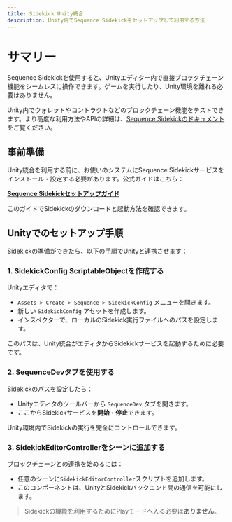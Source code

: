 ```yaml
---
title: Sidekick Unity統合
description: Unity内でSequence Sidekickをセットアップして利用する方法
---
```


# サマリー
Sequence Sidekickを使用すると、Unityエディター内で直接ブロックチェーン機能をシームレスに操作できます。ゲームを実行したり、Unity環境を離れる必要はありません。

Unity内でウォレットやコントラクトなどのブロックチェーン機能をテストできます。より高度な利用方法やAPIの詳細は、[Sequence Sidekickのドキュメント](https://docs.sequence.xyz/solutions/sidekick/overview)をご覧ください。

## 事前準備
Unity統合を利用する前に、お使いのシステムにSequence Sidekickサービスをインストール・設定する必要があります。公式ガイドはこちら：

**[Sequence Sidekickセットアップガイド](https://docs.sequence.xyz/solutions/sidekick/overview)**

このガイドでSidekickのダウンロードと起動方法を確認できます。

## Unityでのセットアップ手順
Sidekickの準備ができたら、以下の手順でUnityと連携させます：

### 1. SidekickConfig ScriptableObjectを作成する
Unityエディタで：
- `Assets > Create > Sequence > SidekickConfig` メニューを開きます。
- 新しい `SidekickConfig` アセットを作成します。
- インスペクターで、ローカルのSidekick実行ファイルへのパスを設定します。

このパスは、Unity統合がエディタからSidekickサービスを起動するために必要です。

### 2. SequenceDevタブを使用する
Sidekickのパスを設定したら：
- Unityエディタのツールバーから `SequenceDev` タブを開きます。
- ここからSidekickサービスを**開始**・**停止**できます。

Unity環境内でSidekickの実行を完全にコントロールできます。

### 3. SidekickEditorControllerをシーンに追加する
ブロックチェーンとの連携を始めるには：
- 任意のシーンに`SidekickEditorController`スクリプトを追加します。
- このコンポーネントは、UnityとSidekickバックエンド間の通信を可能にします。

> Sidekickの機能を利用するためにPlayモードへ入る必要は**ありません**。